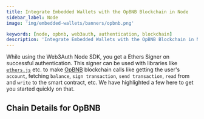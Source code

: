 ```yaml
---
title: Integrate Embedded Wallets with the OpBNB Blockchain in Node
sidebar_label: Node
image: 'img/embedded-wallets/banners/opbnb.png'

keywords: [node, opbnb, web3auth, authentication, blockchain]
description: 'Integrate Embedded Wallets with the OpBNB Blockchain in Node | Embedded Wallets'
---
```



While using the Web3Auth Node SDK, you get a Ethers Signer on successful authentication. This signer can be used with libraries like [`ethers.js`](https://docs.ethers.io/v5/getting-started/) etc. to make [OpBNB](https://ethereum.org/) blockchain calls like getting the user's `account`, fetching `balance`, `sign transaction`, `send transaction`, `read` from and `write` to the smart contract, etc. We have highlighted a few here to get you started quickly on that.

## Chain Details for OpBNB

<ChainDetailsOpBnb />

<EVMInteraction />
